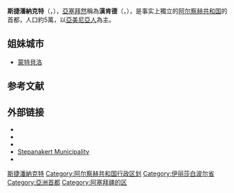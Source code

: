 {{Infobox settlement
| settlement_type        = 城市
| official_name          = 斯捷潘納克特 / 漢肯德
| native_name            = Ստեփանակերտ / Xankəndi
| image_skyline          = Stepanakert collection.jpg
| image_shield = Stepanakert seal.png
| pushpin_map = Republic of Artsakh#Azerbaijan
| subdivision_type       = [[联合国成员国|国家]]
| subdivision_name       = {{AZE}}{{small|（[[法律上|法律上]]）}}
| subdivision_type1       = [[有限承认国家列表|有限承认国家]]
| subdivision_name1       = {{NKR}}{{small|（[[實際上|實際上]]）}}
| subdivision_type2      = [[亞塞拜然行政區劃|區]]
| subdivision_name2      = 漢肯德區{{small|（[[法律上|法律上]]）}}
| subdivision_type3      = [[阿爾察赫行政區劃|省]]
| subdivision_name3      = 斯捷潘奈克特省{{small|（[[實際上|實際上]]）}}
| leader_title           = 市长
| leader_name            = David Sargsyan
| established_title = 设市
| established_date = 1940年<ref name= hewsen>{{harvnb|Hewsen|2001|p= 265}}</ref>
| area_footnotes = 
| area_total_km2 = 29.12
| population_as_of = 2015年
| population = 55,200
| population_footnotes   = <ref name="ReferenceA">{{cite web |url=http://stat-nkr.am/files/publications/2015/LXH_tverov_2015.pdf |title=Figures |date=2015 |website=stat-nkr.am |access-date=2020-04-05 |archive-date=2020-09-12 |archive-url=https://web.archive.org/web/20200912090543/http://stat-nkr.am/files/publications/2015/LXH_tverov_2015.pdf |dead-url=no }}</ref>
| elevation_m            = 813
| coordinates            = {{coord|39|48|55|N|46|45|7|E|region:{{xb|NKR}}|display=inline,title}}
| timezone = [[GMT+4|GMT+4]]
| utc_offset = +4
| area_code = +374 47
| website = {{url|http://stepanakert.am}}
| footnotes = Sources: Stepanakert city area and population<ref name="The National Statistical Service of Nagorno-Karabakh Republic">{{Cite web |url=http://stat-nkr.am/files/yearbooks/2007_2013/3_bnutagr_23-25.pdf |title=General Characteristics of the NKR |access-date=2015-09-16 |archive-date=2015-09-29 |archive-url=https://web.archive.org/web/20150929072204/http://stat-nkr.am/files/yearbooks/2007_2013/3_bnutagr_23-25.pdf |url-status=live }}</ref>
}}

'''斯捷潘納克特'''（{{lang-hy|Ստեփանակերտ}}，{{small|東}}{{IPA-hy|əstɛpʰanaˈkɛɾt}}），[[亞塞拜然|亞塞拜然]]稱為'''漢肯德'''（{{lang-az|Xankəndi}}，{{IPA-az|xɑncænˈdi|pron|Az-Khankendi.ogg}}），是事实上獨立的[[阿尔察赫共和国|阿尔察赫共和国]]的首都，人口約5萬，以[[亞美尼亞人|亞美尼亞人]]為主。

== 姐妹城市 ==
* {{USA}}[[蒙特貝洛_(加利福尼亞州)|蒙特貝洛]]

== 参考文献 ==
{{Reflist}}
== 外部链接 ==
*{{Commons category-inline}}
*{{Wiktionary-inline|:en:Stepanakert}}
*{{Wikivoyage-inline|:en:Stepanakert|斯捷潘納克特}}
* [http://stepanakert.am Stepanakert Municipality] {{Wayback|url=http://stepanakert.am/ |date=20160601074350 }}{{hy}}
* {{GEOnet2|32FA8814F5233774E0440003BA962ED3}}

{{亚洲首都}}
{{亞塞拜然行政區劃}}
{{Authority control}}

[[Category:斯捷潘納克特|]]
[[Category:阿尔察赫共和国行政区划|Category:阿尔察赫共和国行政区划]]
[[Category:伊丽莎白波尔省|Category:伊丽莎白波尔省]]
[[Category:亞洲首都|Category:亞洲首都]]
[[Category:阿塞拜疆的区|Category:阿塞拜疆的区]]